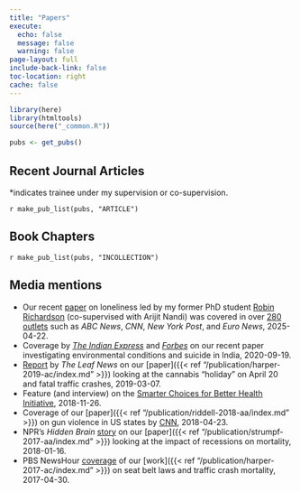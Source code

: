 ```yaml
---
title: "Papers"
execute: 
  echo: false
  message: false
  warning: false
page-layout: full
include-back-link: false
toc-location: right
cache: false
---
```


```r
library(here)
library(htmltools)
source(here("_common.R"))

pubs <- get_pubs()
```

## Recent Journal Articles
*indicates trainee under my supervision or co-supervision.

`r make_pub_list(pubs, "ARTICLE")`

## Book Chapters

`r make_pub_list(pubs, "INCOLLECTION")`

## Media mentions
- Our recent [paper](https://www.tandfonline.com/doi/full/10.1080/13607863.2025.2473634) on loneliness led by my former PhD student [Robin Richardson](https://www.robinarichardson.com/) (co-supervised with Arijit Nandi) was covered in over [280 outlets](https://newsroom.taylorandfrancisgroup.com/study-middle-aged-americans-are-lonelier-than-adults-in-other-countries-age-groups/) such as *ABC News*, *CNN*, *New York Post*, and *Euro News*, 2025-04-22.
- Coverage by [*The Indian Express*](https://indianexpress.com/article/india/extreme-wet-conditions-linked-to-increase-in-suicides-in-rural-india-study-6601839/) and [*Forbes*](https://www.forbes.com/sites/dishashetty/2020/09/24/droughts-floods-linked-to-mental-health-finds-new-study/#6529641a10f4) on our recent paper investigating environmental conditions and suicide in India, 2020-09-19. 
- [Report](https://www.theleafnews.com/news/do-fatal-car-crashes-actually-increase-on-420-not-so-fast-says-new-research-506836442.html) by *The Leaf News* on our [paper]({{< ref "/publication/harper-2019-ac/index.md" >}}) looking at the cannabis "holiday" on April 20 and fatal traffic crashes, 2019-03-07.
- Feature (and interview) on the [Smarter Choices for Better Health Initiative](https://www.eur.nl/en/news/even-netherlands-has-important-differences-between-health-poor-and-rich-we-would-decrease), 2018-11-26.
- Coverage of our [paper]({{< ref "/publication/riddell-2018-aa/index.md" >}}) on gun violence in US states by [CNN](https://www.cnn.com/2018/04/23/health/gun-deaths-in-men-by-state-study/index.html), 2018-04-23.
- NPR's *Hidden Brain*
[story](https://www.tpr.org/post/hidden-brain-great-recession-deaths) on our [paper]({{< ref "/publication/strumpf-2017-aa/index.md" >}}) looking at the impact of recessions on mortality, 2018-01-16.
- PBS NewsHour [coverage](https://www.pbs.org/newshour/nation/click-it-or-ticket-seat-belt-laws) of our [work]({{< ref "/publication/harper-2017-ac/index.md" >}}) on seat belt laws and traffic crash mortality, 2017-04-30. 
